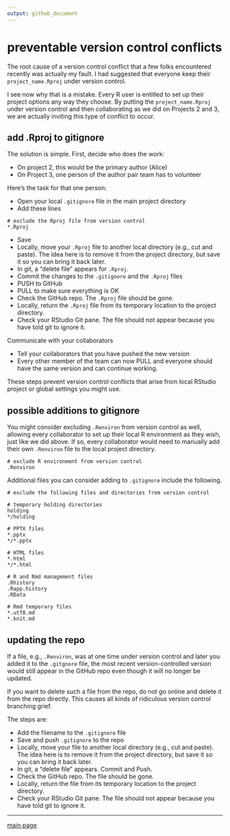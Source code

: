 ```yaml
---
output: github_document
--- 
```


# preventable version control conflicts   

The root cause of a version control conflict that a few folks encountered recently was actually my fault. I had suggested that everyone keep their `project_name.Rproj` under version control. 

I see now why that is a mistake. Every R user is entitled to set up their project options any way they choose. By putting the `project_name.Rproj` under version control and then collaborating as we did on Projects 2 and 3, we are actually inviting this type of conflict to occur. 

## add .Rproj to gitignore

The solution is simple. First, decide who does the work: 

- On project 2, this would be the primary author (Alice) 
- On Project 3, one person of the author pair team has to volunteer 

Here's the task for that one person: 

- Open your local `.gitignore` file in the main project directory 
- Add these lines  

```
# exclude the Rproj file from version control  
*.Rproj
```

- Save 
- Locally, move your `.Rproj` file to another local directory (e.g., cut and paste). The idea here is to remove it from the project directory, but save it so you can bring it back later. 
- In git, a "delete file" appears for `.Rproj`. 
- Commit the changes to the `.gitignore` and the `.Rproj` files 
- PUSH to GitHub 
- PULL to make sure everything is OK 
- Check the GitHub repo. The `.Rproj` file should be gone. 
- Locally, return the `.Rproj` file from its temporary location to the project directory. 
- Check your RStudio Git pane. The file should not appear because you have told git to ignore it. 

Communicate with your collaborators

- Tell your collaborators that you have pushed the new version 
- Every other member of the team can now PULL and everyone should have the same version and can continue working. 

These steps prevent version control conflicts that arise from local RStudio project or global settings you might use. 


## possible additions to gitignore

You might consider excluding `.Renviron` from version control as well, allowing every collaborator to set up their local R environment as they wish, just like we did above. If so, every collaborator would need to manually add their own `.Renviron` file to the local project directory. 

```
# exclude R environment from version control 
.Renviron 
```


Additional files you can consider adding to `.gitignore` include the following. 



```
# exclude the following files and directories from version control

# temporary holding directories 
holding
*/holding

# PPTX files 
*.pptx
*/*.pptx

# HTML files 
*.html
*/*.html

# R and Rmd management files 
.Rhistory
.Rapp.history
.RData

# Rmd temporary files 
*.utf8.md
*.knit.md
```


## updating the repo 

If a file, e.g., `.Renviron`,  was at one time under version control and later you added it to the `.gitgnore` file, the most recent version-controlled version  would still appear in the GitHub repo even though it will no longer be updated. 

If you want to delete such a file from the repo, do not go online and delete it from the repo directly. This causes all kinds of ridiculous version control branching grief. 

The steps are: 

- Add the filename to the `.gitignore` file 
- Save and push `.gitignore` to the repo 
- Locally, move your file to another local directory (e.g., cut and paste). The idea here is to remove it from the project directory, but save it so you can bring it back later. 
- In git, a "delete file" appears. Commit and Push. 
- Check the GitHub repo. The file should be gone. 
- Locally, return the file from its temporary location to the project directory. 
- Check your RStudio Git pane. The file should not appear because you have told git to ignore it. 












---

[main page](../README.md)




